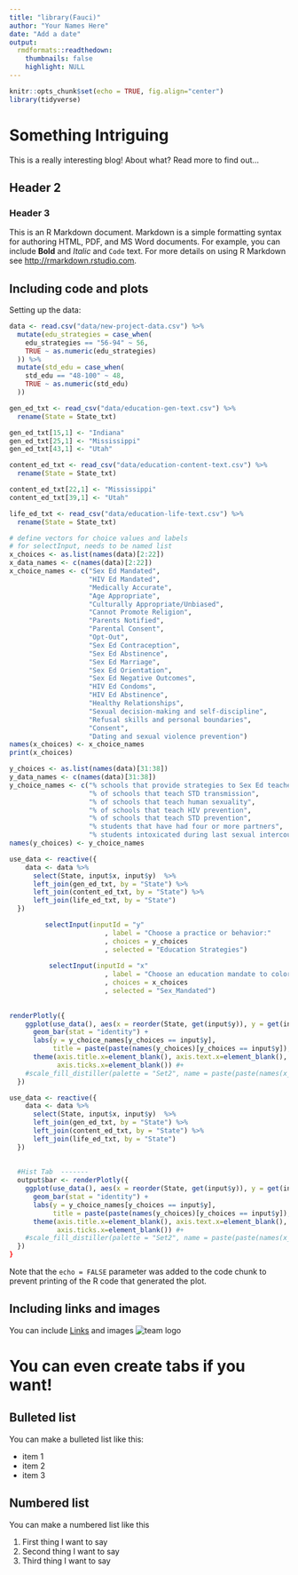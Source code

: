 ```yaml
---
title: "library(Fauci)"
author: "Your Names Here"
date: "Add a date"
output:
  rmdformats::readthedown:
    thumbnails: false
    highlight: NULL
---
```


```r
knitr::opts_chunk$set(echo = TRUE, fig.align="center")
library(tidyverse)
```

# Something Intriguing

This is a really interesting blog! About what? Read more to find out...

## Header 2

### Header 3

This is an R Markdown document. Markdown is a simple formatting syntax for authoring HTML, PDF, and MS Word documents. For example, you can include **Bold** and _Italic_ and `Code` text.  For more details on using R Markdown see <http://rmarkdown.rstudio.com>.

## Including code and plots

Setting up the data:

```r
data <- read.csv("data/new-project-data.csv") %>%
  mutate(edu_strategies = case_when(
    edu_strategies == "56-94" ~ 56,
    TRUE ~ as.numeric(edu_strategies)
  )) %>%
  mutate(std_edu = case_when(
    std_edu == "48-100" ~ 48,
    TRUE ~ as.numeric(std_edu)
  ))

gen_ed_txt <- read_csv("data/education-gen-text.csv") %>%
  rename(State = State_txt)

gen_ed_txt[15,1] <- "Indiana"
gen_ed_txt[25,1] <- "Mississippi"
gen_ed_txt[43,1] <- "Utah"

content_ed_txt <- read_csv("data/education-content-text.csv") %>%
  rename(State = State_txt)

content_ed_txt[22,1] <- "Mississippi"
content_ed_txt[39,1] <- "Utah"

life_ed_txt <- read_csv("data/education-life-text.csv") %>%
  rename(State = State_txt)

# define vectors for choice values and labels
# for selectInput, needs to be named list
x_choices <- as.list(names(data)[2:22])
x_data_names <- c(names(data)[2:22])
x_choice_names <- c("Sex Ed Mandated",
                    "HIV Ed Mandated",
                    "Medically Accurate",
                    "Age Appropriate",
                    "Culturally Appropriate/Unbiased",
                    "Cannot Promote Religion",
                    "Parents Notified",
                    "Parental Consent",
                    "Opt-Out",
                    "Sex Ed Contraception",
                    "Sex Ed Abstinence",
                    "Sex Ed Marriage",
                    "Sex Ed Orientation",
                    "Sex Ed Negative Outcomes",
                    "HIV Ed Condoms",
                    "HIV Ed Abstinence",
                    "Healthy Relationships",
                    "Sexual decision-making and self-discipline",
                    "Refusal skills and personal boundaries",
                    "Consent",
                    "Dating and sexual violence prevention")
names(x_choices) <- x_choice_names
print(x_choices)

y_choices <- as.list(names(data)[31:38])
y_data_names <- c(names(data)[31:38])
y_choice_names <- c("% schools that provide strategies to Sex Ed teachers",
                    "% of schools that teach STD transmission",
                    "% of schools that teach human sexuality",
                    "% of schools that teach HIV prevention",
                    "% of schools that teach STD prevention",
                    "% students that have had four or more partners",
                    "% students intoxicated during last sexual intercourse")
names(y_choices) <- y_choice_names
```


```r

use_data <- reactive({
    data <- data %>%
      select(State, input$x, input$y)  %>%
      left_join(gen_ed_txt, by = "State") %>%
      left_join(content_ed_txt, by = "State") %>%
      left_join(life_ed_txt, by = "State")
  })

         selectInput(inputId = "y"
                        , label = "Choose a practice or behavior:"
                        , choices = y_choices
                        , selected = "Education Strategies")
         
          selectInput(inputId = "x"
                        , label = "Choose an education mandate to color by:"
                        , choices = x_choices
                        , selected = "Sex_Mandated")
            
                          
renderPlotly({
    ggplot(use_data(), aes(x = reorder(State, get(input$y)), y = get(input$y), fill = factor(get(paste(input$x))))) +
      geom_bar(stat = "identity") +
      labs(y = y_choice_names[y_choices == input$y],
           title = paste(paste(names(y_choices)[y_choices == input$y]), "by State")) +
      theme(axis.title.x=element_blank(), axis.text.x=element_blank(),
            axis.ticks.x=element_blank()) #+
    #scale_fill_distiller(palette = "Set2", name = paste(paste(names(x_choices)[x_choices == input$x])))
  })     
```


```r
use_data <- reactive({
    data <- data %>%
      select(State, input$x, input$y)  %>%
      left_join(gen_ed_txt, by = "State") %>%
      left_join(content_ed_txt, by = "State") %>%
      left_join(life_ed_txt, by = "State")
  })
  
  
  #Hist Tab  -------
  output$bar <- renderPlotly({
    ggplot(use_data(), aes(x = reorder(State, get(input$y)), y = get(input$y), fill = factor(get(paste(input$x))))) +
      geom_bar(stat = "identity") +
      labs(y = y_choice_names[y_choices == input$y],
           title = paste(paste(names(y_choices)[y_choices == input$y]), "by State")) +
      theme(axis.title.x=element_blank(), axis.text.x=element_blank(),
            axis.ticks.x=element_blank()) #+
    #scale_fill_distiller(palette = "Set2", name = paste(paste(names(x_choices)[x_choices == input$x])))
  })
}
```

Note that the `echo = FALSE` parameter was added to the code chunk to prevent printing of the R code that generated the plot.


## Including links and images

You can include [Links](https://www.datadreaming.org/post/r-markdown-theme-gallery/) and images ![team logo](https://raw.githubusercontent.com/stat231-f20/Blog-library-Fauci/main/images/library-fauci3.png)


# You can even create tabs if you want! {.tabset .tabset-fade .tabset-pills}

## Bulleted list

You can make a bulleted list like this:

- item 1
- item 2
- item 3


## Numbered list

You can make a numbered list like this

1. First thing I want to say
2. Second thing I want to say
3. Third thing I want to say

